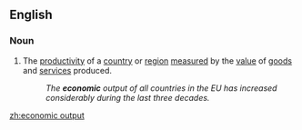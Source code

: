 ==English==

===Noun===
{{en-noun|sg=[[economic]] [[output]]|-}}

# The [[productivity]] of a [[country]] or [[region]] [[measure]]d by the [[value]] of [[good]]s and [[service]]s produced.
#: ''The '''economic''' output of all countries in the EU has increased considerably during the last three decades.''

[[zh:economic output]]